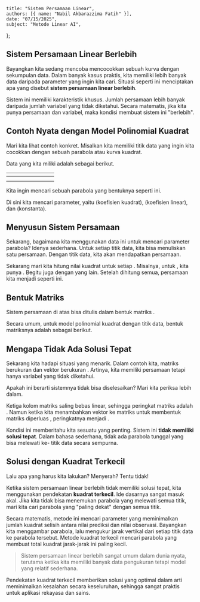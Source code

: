     title: "Sistem Persamaan Linear",
    authors: [{ name: "Nabil Akbarazzima Fatih" }],
    date: "07/15/2025",
    subject: "Metode Linear AI",
};

## Sistem Persamaan Linear Berlebih

Bayangkan kita sedang mencoba mencocokkan sebuah kurva dengan sekumpulan data. 
Dalam banyak kasus praktis, kita memiliki lebih banyak data daripada parameter yang ingin kita cari. 
Situasi seperti ini menciptakan apa yang disebut **sistem persamaan linear berlebih**.

Sistem ini memiliki karakteristik khusus. Jumlah persamaan lebih banyak daripada jumlah variabel yang tidak diketahui. 
Secara matematis, jika kita punya <InlineMath math="m" /> persamaan dan <InlineMath math="n" /> variabel, 
maka kondisi <InlineMath math="m > n" /> membuat sistem ini "berlebih".

## Contoh Nyata dengan Model Polinomial Kuadrat

Mari kita lihat contoh konkret. Misalkan kita memiliki <InlineMath math="7" /> titik data yang ingin kita cocokkan 
dengan sebuah parabola atau kurva kuadrat.

Data yang kita miliki adalah sebagai berikut.

| <InlineMath math="i" /> | <InlineMath math="1" /> | <InlineMath math="2" /> | <InlineMath math="3" /> | <InlineMath math="4" /> | <InlineMath math="5" /> | <InlineMath math="6" /> | <InlineMath math="7" /> |
|---|---|---|---|---|---|---|---|
| <InlineMath math="t_i" /> | <InlineMath math="-3" /> | <InlineMath math="-2" /> | <InlineMath math="-1" /> | <InlineMath math="0" /> | <InlineMath math="1" /> | <InlineMath math="2" /> | <InlineMath math="3" /> |
| <InlineMath math="y_i" /> | <InlineMath math="-2.2" /> | <InlineMath math="-4.2" /> | <InlineMath math="-4.2" /> | <InlineMath math="-1.8" /> | <InlineMath math="1.8" /> | <InlineMath math="8.2" /> | <InlineMath math="15.8" /> |

Kita ingin mencari sebuah parabola yang bentuknya seperti ini.

<BlockMath math="y = a_2 \cdot t^2 + a_1 \cdot t + a_0" />

Di sini kita mencari <InlineMath math="3" /> parameter, yaitu <InlineMath math="a_2" /> (koefisien kuadrat), 
<InlineMath math="a_1" /> (koefisien linear), dan <InlineMath math="a_0" /> (konstanta).

## Menyusun Sistem Persamaan

Sekarang, bagaimana kita menggunakan data ini untuk mencari parameter parabola? 
Idenya sederhana. Untuk setiap titik data, kita bisa menuliskan satu persamaan. 
Dengan <InlineMath math="7" /> titik data, kita akan mendapatkan <InlineMath math="7" /> persamaan.

<MathContainer>
<BlockMath math="a_2 \cdot (-3)^2 + a_1 \cdot (-3) + a_0 = -2.2" />
<BlockMath math="a_2 \cdot (-2)^2 + a_1 \cdot (-2) + a_0 = -4.2" />
<BlockMath math="a_2 \cdot (-1)^2 + a_1 \cdot (-1) + a_0 = -4.2" />
<BlockMath math="a_2 \cdot 0^2 + a_1 \cdot 0 + a_0 = -1.8" />
<BlockMath math="a_2 \cdot 1^2 + a_1 \cdot 1 + a_0 = 1.8" />
<BlockMath math="a_2 \cdot 2^2 + a_1 \cdot 2 + a_0 = 8.2" />
<BlockMath math="a_2 \cdot 3^2 + a_1 \cdot 3 + a_0 = 15.8" />
</MathContainer>

Sekarang mari kita hitung nilai kuadrat untuk setiap <InlineMath math="t_i" />. 
Misalnya, untuk <InlineMath math="t_1 = -3" />, kita punya <InlineMath math="(-3)^2 = 9" />. 
Begitu juga dengan yang lain. Setelah dihitung semua, persamaan kita menjadi seperti ini.

<MathContainer>
<BlockMath math="9a_2 - 3a_1 + a_0 = -2.2" />
<BlockMath math="4a_2 - 2a_1 + a_0 = -4.2" />
<BlockMath math="1a_2 - 1a_1 + a_0 = -4.2" />
<BlockMath math="0a_2 + 0a_1 + a_0 = -1.8" />
<BlockMath math="1a_2 + 1a_1 + a_0 = 1.8" />
<BlockMath math="4a_2 + 2a_1 + a_0 = 8.2" />
<BlockMath math="9a_2 + 3a_1 + a_0 = 15.8" />
</MathContainer>

## Bentuk Matriks

Sistem persamaan di atas bisa ditulis dalam bentuk matriks <InlineMath math="A \cdot x = b" />.

<MathContainer>
<BlockMath math="\begin{pmatrix} 9 & -3 & 1 \\ 4 & -2 & 1 \\ 1 & -1 & 1 \\ 0 & 0 & 1 \\ 1 & 1 & 1 \\ 4 & 2 & 1 \\ 9 & 3 & 1 \end{pmatrix} \begin{pmatrix} a_2 \\ a_1 \\ a_0 \end{pmatrix} = \begin{pmatrix} -2.2 \\ -4.2 \\ -4.2 \\ -1.8 \\ 1.8 \\ 8.2 \\ 15.8 \end{pmatrix}" />
</MathContainer>

Secara umum, untuk model polinomial kuadrat dengan <InlineMath math="m" /> titik data, 
bentuk matriksnya adalah sebagai berikut.

<MathContainer>
<BlockMath math="\begin{pmatrix} t_1^2 & t_1 & 1 \\ \vdots & \vdots & \vdots \\ t_m^2 & t_m & 1 \end{pmatrix} \begin{pmatrix} a_2 \\ a_1 \\ a_0 \end{pmatrix} = \begin{pmatrix} y_1 \\ \vdots \\ y_m \end{pmatrix}" />
</MathContainer>

## Mengapa Tidak Ada Solusi Tepat

Sekarang kita hadapi situasi yang menarik. Dalam contoh kita, matriks <InlineMath math="A" /> berukuran <InlineMath math="7 \times 3" /> 
dan vektor <InlineMath math="x" /> berukuran <InlineMath math="3 \times 1" />. 
Artinya, kita memiliki <InlineMath math="7" /> persamaan tetapi hanya <InlineMath math="3" /> variabel yang tidak diketahui.

Apakah ini berarti sistemnya tidak bisa diselesaikan? Mari kita periksa lebih dalam.

Ketiga kolom matriks <InlineMath math="A" /> saling bebas linear, sehingga peringkat matriks <InlineMath math="A" /> adalah <InlineMath math="3" />. 
Namun ketika kita menambahkan vektor <InlineMath math="b" /> ke matriks <InlineMath math="A" /> 
untuk membentuk matriks diperluas <InlineMath math="(A|b)" />, peringkatnya menjadi <InlineMath math="4" />.

Kondisi ini memberitahu kita sesuatu yang penting. Sistem ini **tidak memiliki solusi tepat**. 
Dalam bahasa sederhana, tidak ada parabola tunggal yang bisa melewati ke-<InlineMath math="7" /> titik data secara sempurna.

## Solusi dengan Kuadrat Terkecil

Lalu apa yang harus kita lakukan? Menyerah? Tentu tidak! 

Ketika sistem persamaan linear berlebih tidak memiliki solusi tepat, 
kita menggunakan pendekatan **kuadrat terkecil**. Ide dasarnya sangat masuk akal. 
Jika kita tidak bisa menemukan parabola yang melewati semua titik, 
mari kita cari parabola yang "paling dekat" dengan semua titik.

Secara matematis, metode ini mencari parameter yang meminimalkan jumlah kuadrat selisih 
antara nilai prediksi dan nilai observasi. Bayangkan kita menggambar parabola, 
lalu mengukur jarak vertikal dari setiap titik data ke parabola tersebut. 
Metode kuadrat terkecil mencari parabola yang membuat total kuadrat jarak-jarak ini paling kecil.

> Sistem persamaan linear berlebih sangat umum dalam dunia nyata, 
> terutama ketika kita memiliki banyak data pengukuran tetapi model yang relatif sederhana.

Pendekatan kuadrat terkecil memberikan solusi yang optimal dalam arti meminimalkan 
kesalahan secara keseluruhan, sehingga sangat praktis untuk aplikasi rekayasa dan sains.